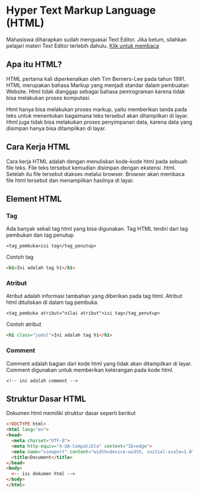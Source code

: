 
# Hyper Text Markup Language (HTML)

<Callout type="warning" emoji="⚠️">
  Mahasiswa diharapkan sudah menguasai Text Editor. Jika belum, silahkan pelajari materi Text Editor terlebih dahulu.
  <a 
    class="text-slate-200 underline" 
    href="/Materi/text-editor"
  >
    Klik untuk membaca
  </a>
</Callout>

## Apa itu HTML?

HTML pertama kali diperkenalkan oleh Tim Berners-Lee pada tahun 1991. HTML merupakan bahasa Markup yang menjadi standar dalam pembuatan Website. Html tidak dianggap sebagai bahasa pemrograman karena tidak bisa melakukan proses komputasi.

Html hanya bisa melakukan proses markup, yaitu memberikan tanda pada teks untuk menentukan bagaimana teks tersebut akan ditampilkan di layar. Html juga tidak bisa melakukan proses penyimpanan data, karena data yang disimpan hanya bisa ditampilkan di layar.

## Cara Kerja HTML

Cara kerja HTML adalah dengan menuliskan kode-kode html pada sebuah file teks. File teks tersebut kemudian disimpan dengan ekstensi .html. Setelah itu file tersebut diakses melalui browser. Browser akan membaca file html tersebut dan menampilkan hasilnya di layar.

## Element HTML

### Tag 

Ada banyak sekali tag html yang bisa digunakan. Tag HTML terdiri dari tag pembukan dan tag penutup

```
<tag_pembuka>isi tag</tag_penutup>
```

Contoh tag 

```html copy
<h1>Ini adalah tag h1</h1>
```

### Atribut 

Atribut adalah informasi tambahan yang diberikan pada tag html. Atribut html dituliskan di dalam tag pembuka.

```
<tag_pembuka atribut="nilai atribut">isi tag</tag_penutup>
```

Contoh atribut 

```html copy
<h1 class="judul">Ini adalah tag h1</h1>
```

### Comment

Comment adalah bagian dari kode html yang tidak akan ditampilkan di layar. Comment digunakan untuk memberikan keterangan pada kode html.

```
<!-- ini adalah comment -->
```

## Struktur Dasar HTML

Dokumen html memiliki struktur dasar seperti berikut

```html copy
<!DOCTYPE html>
<html lang="en">
<head>
  <meta charset="UTF-8">
  <meta http-equiv="X-UA-Compatible" content="IE=edge">
  <meta name="viewport" content="width=device-width, initial-scale=1.0">
  <title>Document</title>
</head>
<body>
  <-- isi dokumen html -->
</body>
</html>
```
